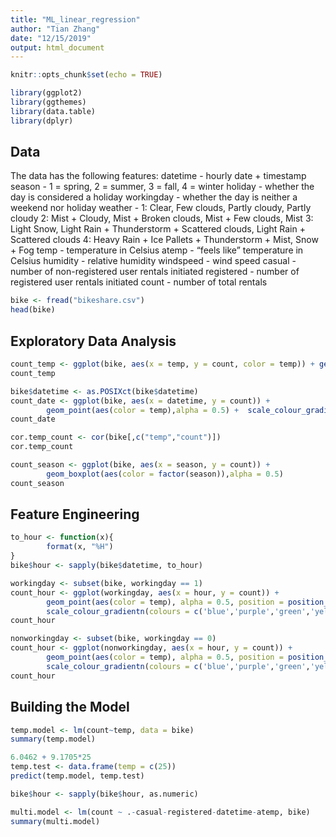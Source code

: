 ```yaml
---
title: "ML_linear_regression"
author: "Tian Zhang"
date: "12/15/2019"
output: html_document
---
```


```r
knitr::opts_chunk$set(echo = TRUE)
```

```r
library(ggplot2)
library(ggthemes)
library(data.table)
library(dplyr)
```

## Data

The data has the following features:
datetime - hourly date + timestamp
season - 1 = spring, 2 = summer, 3 = fall, 4 = winter
holiday - whether the day is considered a holiday
workingday - whether the day is neither a weekend nor holiday
weather -
        1: Clear, Few clouds, Partly cloudy, Partly cloudy
        2: Mist + Cloudy, Mist + Broken clouds, Mist + Few clouds, Mist
        3: Light Snow, Light Rain + Thunderstorm + Scattered clouds, Light Rain + Scattered clouds
        4: Heavy Rain + Ice Pallets + Thunderstorm + Mist, Snow + Fog
temp - temperature in Celsius
atemp - "feels like" temperature in Celsius
humidity - relative humidity
windspeed - wind speed
casual - number of non-registered user rentals initiated
registered - number of registered user rentals initiated
count - number of total rentals

```r
bike <- fread("bikeshare.csv")
head(bike)
```

## Exploratory Data Analysis

```r
count_temp <- ggplot(bike, aes(x = temp, y = count, color = temp)) + geom_point(alpha = 0.5)
count_temp
```

```r
bike$datetime <- as.POSIXct(bike$datetime)
count_date <- ggplot(bike, aes(x = datetime, y = count)) + 
        geom_point(aes(color = temp),alpha = 0.5) +  scale_colour_gradient(high='red',low = "blue")
count_date
```

```r
cor.temp_count <- cor(bike[,c("temp","count")])
cor.temp_count
```

```r
count_season <- ggplot(bike, aes(x = season, y = count)) + 
        geom_boxplot(aes(color = factor(season)),alpha = 0.5)
count_season
```

## Feature Engineering
```r
to_hour <- function(x){
        format(x, "%H")
}
bike$hour <- sapply(bike$datetime, to_hour)
```

```r
workingday <- subset(bike, workingday == 1)
count_hour <- ggplot(workingday, aes(x = hour, y = count)) +
        geom_point(aes(color = temp), alpha = 0.5, position = position_jitter(w=1, h=0)) +
        scale_colour_gradientn(colours = c('blue','purple','green','yellow','orange','red'))
count_hour
```

```r
nonworkingday <- subset(bike, workingday == 0)
count_hour <- ggplot(nonworkingday, aes(x = hour, y = count)) +
        geom_point(aes(color = temp), alpha = 0.5, position = position_jitter(w=1, h=0)) +
        scale_colour_gradientn(colours = c('blue','purple','green','yellow','orange','red'))
count_hour
```

## Building the Model
```r
temp.model <- lm(count~temp, data = bike)
summary(temp.model)
```

```r
6.0462 + 9.1705*25
temp.test <- data.frame(temp = c(25))
predict(temp.model, temp.test)
```

```r
bike$hour <- sapply(bike$hour, as.numeric)
```

```r
multi.model <- lm(count ~ .-casual-registered-datetime-atemp, bike)
summary(multi.model)
```
